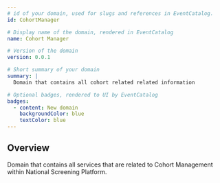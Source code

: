 ```yaml
---
# id of your domain, used for slugs and references in EventCatalog.
id: CohortManager

# Display name of the domain, rendered in EventCatalog
name: Cohort Manager

# Version of the domain
version: 0.0.1

# Short summary of your domain
summary: |
  Domain that contains all cohort related related information

# Optional badges, rendered to UI by EventCatalog
badges:
  - content: New domain
    backgroundColor: blue
    textColor: blue
---
```


## Overview

Domain that contains all services that are related to Cohort Management within National Screening Platform.

<NodeGraph />
